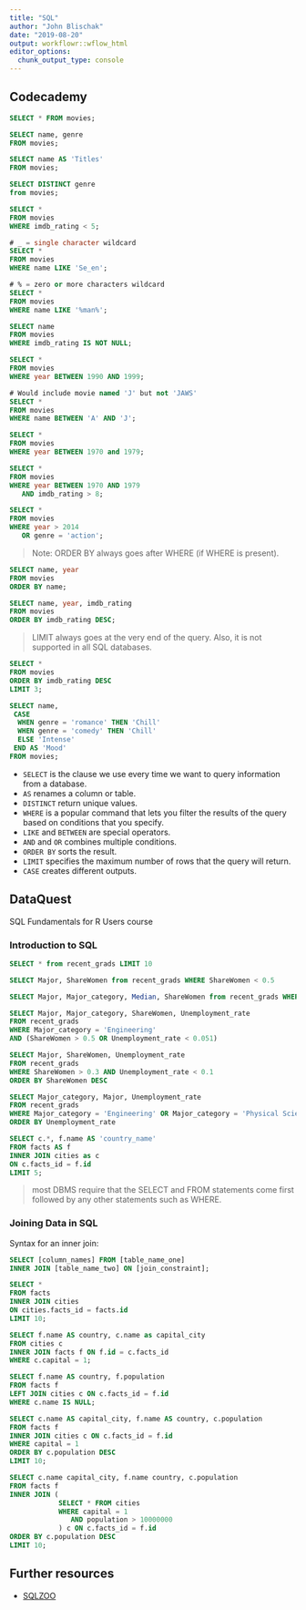 ```yaml
---
title: "SQL"
author: "John Blischak"
date: "2019-08-20"
output: workflowr::wflow_html
editor_options:
  chunk_output_type: console
---
```


## Codecademy

```sql
SELECT * FROM movies;

SELECT name, genre
FROM movies;

SELECT name AS 'Titles'
FROM movies;

SELECT DISTINCT genre
from movies;

SELECT *
FROM movies
WHERE imdb_rating < 5;

# _ = single character wildcard
SELECT *
FROM movies
WHERE name LIKE 'Se_en';

# % = zero or more characters wildcard
SELECT *
FROM movies
WHERE name LIKE '%man%';

SELECT name
FROM movies
WHERE imdb_rating IS NOT NULL;

SELECT *
FROM movies
WHERE year BETWEEN 1990 AND 1999;

# Would include movie named 'J' but not 'JAWS'
SELECT *
FROM movies
WHERE name BETWEEN 'A' AND 'J';

SELECT *
FROM movies
WHERE year BETWEEN 1970 and 1979;

SELECT *
FROM movies
WHERE year BETWEEN 1970 AND 1979
   AND imdb_rating > 8;

SELECT *
FROM movies
WHERE year > 2014
   OR genre = 'action';
```

> Note: ORDER BY always goes after WHERE (if WHERE is present).

```sql
SELECT name, year
FROM movies
ORDER BY name;

SELECT name, year, imdb_rating
FROM movies
ORDER BY imdb_rating DESC;
```

> LIMIT always goes at the very end of the query. Also, it is not supported in all SQL databases.

```sql
SELECT *
FROM movies
ORDER BY imdb_rating DESC
LIMIT 3;

SELECT name,
 CASE
  WHEN genre = 'romance' THEN 'Chill'
  WHEN genre = 'comedy' THEN 'Chill'
  ELSE 'Intense'
 END AS 'Mood'
FROM movies;
```

* `SELECT` is the clause we use every time we want to query information from a database.
* `AS` renames a column or table.
* `DISTINCT` return unique values.
* `WHERE` is a popular command that lets you filter the results of the query based on conditions that you specify.
* `LIKE` and `BETWEEN` are special operators.
* `AND` and `OR` combines multiple conditions.
* `ORDER BY` sorts the result.
* `LIMIT` specifies the maximum number of rows that the query will return.
* `CASE` creates different outputs.

## DataQuest

SQL Fundamentals for R Users course

### Introduction to SQL

```sql
SELECT * from recent_grads LIMIT 10

SELECT Major, ShareWomen from recent_grads WHERE ShareWomen < 0.5

SELECT Major, Major_category, Median, ShareWomen from recent_grads WHERE ShareWomen > 0.5 AND Median > 50000

SELECT Major, Major_category, ShareWomen, Unemployment_rate
FROM recent_grads
WHERE Major_category = 'Engineering'
AND (ShareWomen > 0.5 OR Unemployment_rate < 0.051)

SELECT Major, ShareWomen, Unemployment_rate
FROM recent_grads
WHERE ShareWomen > 0.3 AND Unemployment_rate < 0.1
ORDER BY ShareWomen DESC

SELECT Major_category, Major, Unemployment_rate
FROM recent_grads
WHERE Major_category = 'Engineering' OR Major_category = 'Physical Sciences'
ORDER BY Unemployment_rate

SELECT c.*, f.name AS 'country_name'
FROM facts AS f
INNER JOIN cities as c
ON c.facts_id = f.id
LIMIT 5;
```

> most DBMS require that the SELECT and FROM statements come first followed by any other statements such as WHERE.

### Joining Data in SQL

Syntax for an inner join:

```sql
SELECT [column_names] FROM [table_name_one]
INNER JOIN [table_name_two] ON [join_constraint];
```

```sql
SELECT *
FROM facts
INNER JOIN cities
ON cities.facts_id = facts.id
LIMIT 10;

SELECT f.name AS country, c.name as capital_city
FROM cities c
INNER JOIN facts f ON f.id = c.facts_id
WHERE c.capital = 1;

SELECT f.name AS country, f.population
FROM facts f
LEFT JOIN cities c ON c.facts_id = f.id
WHERE c.name IS NULL;

SELECT c.name AS capital_city, f.name AS country, c.population
FROM facts f
INNER JOIN cities c ON c.facts_id = f.id
WHERE capital = 1
ORDER BY c.population DESC
LIMIT 10;

SELECT c.name capital_city, f.name country, c.population
FROM facts f
INNER JOIN (
            SELECT * FROM cities
            WHERE capital = 1
               AND population > 10000000
            ) c ON c.facts_id = f.id
ORDER BY c.population DESC
LIMIT 10;
```

## Further resources

* [SQLZOO](https://sqlzoo.net/)
